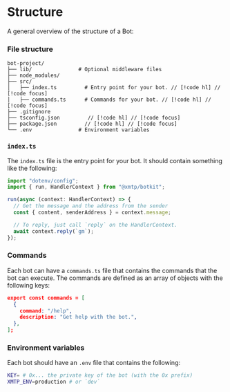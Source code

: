 # Structure

A general overview of the structure of a Bot:

### File structure

```
bot-project/
├── lib/               # Optional middleware files
├── node_modules/
├── src/
│   ├── index.ts         # Entry point for your bot. // [!code hl] // [!code focus]
│   ├── commands.ts      # Commands for your bot. // [!code hl] // [!code focus]
├── .gitignore
├── tsconfig.json         // [!code hl] // [!code focus]
├── package.json         // [!code hl] // [!code focus]
└── .env               # Environment variables
```

### `index.ts`

The `index.ts` file is the entry point for your bot. It should contain something like the following:

```jsx
import "dotenv/config";
import { run, HandlerContext } from "@xmtp/botkit";

run(async (context: HandlerContext) => {
  // Get the message and the address from the sender
  const { content, senderAddress } = context.message;

  // To reply, just call `reply` on the HandlerContext.
  await context.reply(`gm`);
});
```

### Commands

Each bot can have a `commands.ts` file that contains the commands that the bot can execute. The commands are defined as an array of objects with the following keys:

```json
export const commands = [
  {
    command: "/help",
    description: "Get help with the bot.",
  },
];
```

### Environment variables

Each bot should have an `.env` file that contains the following:

```bash
KEY= # 0x... the private key of the bot (with the 0x prefix)
XMTP_ENV=production # or `dev`
```
